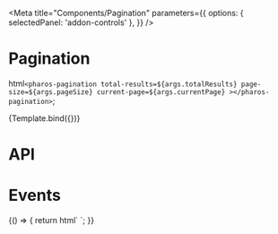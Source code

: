 


<Intro />

<Meta
  title="Components/Pagination"
  parameters={{
    options: { selectedPanel: 'addon-controls' },
  }}
/>

# Pagination

  html`
    <pharos-pagination
      total-results=${args.totalResults}
      page-size=${args.pageSize}
      current-page=${args.currentPage}
    ></pharos-pagination>
  `;

<Canvas withToolbar>
  <Story
    name="Base"
    argTypes={{
      totalResults: { control: { type: 'number', min: 0 }, defaultValue: 1146 },
      pageSize: { control: { type: 'number', min: 1 }, defaultValue: 25 },
      currentPage: { control: { type: 'number', min: 1 }, defaultValue: 2 },
    }}
  >
    {Template.bind({})}
  </Story>
</Canvas>

# API

<ArgsTable of="pharos-pagination" />

# Events

<Canvas withToolbar>
  <Story name="Events">
    {() => {
      return html`
        <pharos-pagination
          total-results="1146"
          page-size="25"
          current-page="2"
          @prev-page="${(e) => action('Prev Page')(JSON.stringify(e))}"
          @next-page="${(e) => action('Next Page')(JSON.stringify(e))}"
        ></pharos-pagination>
      `;
    }}
  </Story>
</Canvas>
